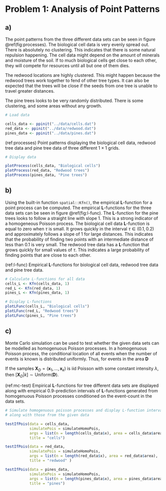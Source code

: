 # Problem 1: Analysis of Point Patterns

## a)

The point patterns from the three different data sets can be seen in figure \@ref(fig:processes). The biological cell data is very evenly spread out. There is absolutely no clustering. This indicates that there is some natural repulsion happening. The cell data might depend on the amount of minerals and moisture of the soil. If to much biological cells get close to each other, they will compete for resources until all but one of them dies.

The redwood locations are highly clustered. This might happen because the redwood trees work together to fend of other tree types. It can also be expected that the trees will be close if the seeds from one tree is unable to travel greater distances.

The pine trees looks to be very randomly distributed. There is some clustering, and some areas without any growth. 
<!-- Why does this happen??  -->


```r
# Load data

cells_data <- ppinit("../data/cells.dat")
red_data <- ppinit("../data/redwood.dat")
pines_data <- ppinit("../data/pines.dat")
```

(ref:processes) Point patterns displaying the biological cell data, redwood tree data and pine tree data of three different $1 \times 1$ grids.

```r
# Display data

plotProcess(cells_data, "Biological cells")
plotProcess(red_data, "Redwood trees")
plotProcess(pines_data, "Pine trees")

```




## b)

\todo{The last part of the task has not been done. You need to specify the L-function and display the theoretical function along with the empirical ones.}

Using the built-in function `spatial::Kfn()`, the empirical $\mathbf{L}$-function for a point process can be computed. The empirical $\mathbf{L}$-functions for the three data sets can be seen in figure \@ref(fig:l-func). The $\mathbf{L}$-function for the pine trees looks to follow a straight line with slope 1. This is a strong indicator of a homogeneous Poisson process. 
The biological cell data $\mathbf{L}$-function is equal to zero when $\tau$ is small. It grows quickly in the interval $\tau \in (0.1, 0.2)$ and approximately follows a slope of 1 for large distances. This indicates that the probability of finding two points with an intermediate distance of less than 0.1 is very small. 
The redwood tree data has a $\mathbf{L}$-function that grows quickly for small values of $\tau$. This indicates a large probability of finding points that are close to each other.

(ref:l-func) Empirical $\mathbf{L}$-functions for biological cell data, redwood tree data and pine tree data.

```r

# Calculate L-functions for all data
cells_L <- Kfn(cells_data, 1)
red_L <- Kfn(red_data, 1)
pines_L <- Kfn(pines_data, 1)

# Display L-functions
plotLFunc(cells_L, "Biological cells")
plotLFunc(red_L, "Redwood trees")
plotLFunc(pines_L, "Pine trees")
```


## c)

Monte Carlo simulation can be used to test whether the given data sets can be modelled as homogenuous Poisson processes. In a homogenuous Poisson process, the conditional location of all events when the number of events is known is distributed uniformly. Thus, for events in the area $\mathbf{D}$

If the samples $\mathbf{X}_{D} = (\bm{x}_1, ..., \bm{x}_k)$ is iid Poisson with some constant intensity $\lambda$, then $[\bm{X}_D | k] \sim \text{Uniform}(\bm{D})$.

<!-- I don't know how to write this!! -->

(ref:mc-test) Empirical $\mathbf{L}$-functions for tree different data sets are displayed along with empirical $0.9$-prediction intervals of $\mathbf{L}$-functions generated from homogenuous Poisson processes conditioned on the event-count in the data sets.

```r

# Simulate homogenuous poisson processes and display L-function intervals
# along with those from the given data

testIfPois(data = cells_data,
           simulatePois = simulateHomoPois,
           args = list(n = length(cells_data$x), area = cells_data$area),
           title = "cells")

testIfPois(data = red_data,
           simulatePois = simulateHomoPois,
           args = list(n = length(red_data$x), area = red_data$area),
           title = "redwood" )

testIfPois(data = pines_data,
           simulatePois = simulateHomoPois,
           args = list(n = length(pines_data$x), area = pines_data$area),
           title = "pines")


```
